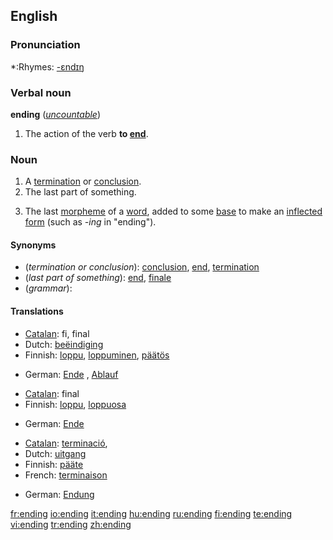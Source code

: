 ==English==

===Pronunciation===
*:Rhymes: [[Rhymes:English:-ɛndɪŋ|-ɛndɪŋ]]

===Verbal noun===
{{rfc-header|Verbal noun}}
'''ending''' (''[[uncountable]]'')

# The action of the verb '''to [[end]]'''.

===Noun===
{{en-noun}}

# A [[termination]] or [[conclusion]].
# The last part of something.
# {{grammar}} The last [[morpheme]] of a [[word]], added to some [[base]] to make an [[inflected]] [[form]] (such as ''-ing'' in "ending").

====Synonyms====
*(''termination or conclusion''): [[conclusion]], [[end]], [[termination]]
*(''last part of something''): [[end]], [[finale]]
*(''grammar''):

====Translations====

{{trans-top|termination or conclusion}}
*[[Catalan]]: fi, final
*Dutch: [[beëindiging]] {{f}}
*Finnish: [[loppu]], [[loppuminen]], [[päätös]]
{{trans-mid}}
*German: [[Ende]] {{n}}, [[Ablauf]] {{m}}
{{trans-bottom}}

{{trans-top|last part of something}}
*[[Catalan]]: final
*Finnish: [[loppu]], [[loppuosa]]
{{trans-mid}}
*German: [[Ende]] {{n}}
{{trans-bottom}}

{{trans-top|grammar: last morpheme of a word}}
*[[Catalan]]: [[terminació]], {{f}}
*Dutch: [[uitgang]] {{m}}
*Finnish: [[pääte]]
*French: [[terminaison]] {{f}}
{{trans-mid}}
*German: [[Endung]] {{f}}
{{trans-bottom}}

[[fr:ending]]
[[io:ending]]
[[it:ending]]
[[hu:ending]]
[[ru:ending]]
[[fi:ending]]
[[te:ending]]
[[vi:ending]]
[[tr:ending]]
[[zh:ending]]